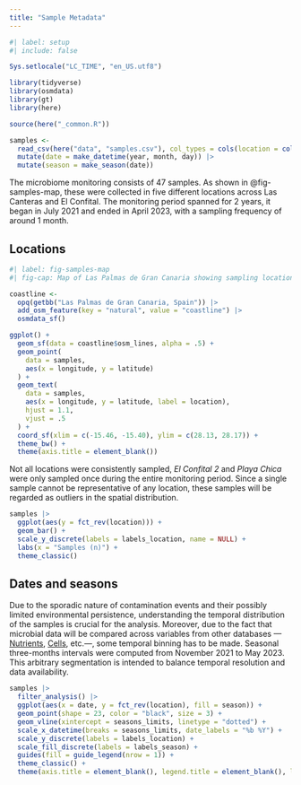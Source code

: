 ```yaml
---
title: "Sample Metadata"
---
```


```r
#| label: setup
#| include: false

Sys.setlocale("LC_TIME", "en_US.utf8")

library(tidyverse)
library(osmdata)
library(gt)
library(here)

source(here("_common.R"))

samples <-
  read_csv(here("data", "samples.csv"), col_types = cols(location = col_factor(levels = locations))) |> 
  mutate(date = make_datetime(year, month, day)) |> 
  mutate(season = make_season(date))
```

The microbiome monitoring consists of 47 samples. As shown in @fig-samples-map, these were collected in five different locations across Las Canteras and El Confital. The monitoring period spanned for 2 years, it began in July 2021 and ended in April 2023, with a sampling frequency of around 1 month.

## Locations

```r
#| label: fig-samples-map
#| fig-cap: Map of Las Palmas de Gran Canaria showing sampling locations.

coastline <-
  opq(getbb("Las Palmas de Gran Canaria, Spain")) |> 
  add_osm_feature(key = "natural", value = "coastline") |> 
  osmdata_sf()

ggplot() +
  geom_sf(data = coastline$osm_lines, alpha = .5) +
  geom_point(
    data = samples,
    aes(x = longitude, y = latitude)
  ) +
  geom_text(
    data = samples,
    aes(x = longitude, y = latitude, label = location),
    hjust = 1.1,
    vjust = .5
  ) +
  coord_sf(xlim = c(-15.46, -15.40), ylim = c(28.13, 28.17)) +
  theme_bw() +
  theme(axis.title = element_blank())
```
Not all locations were consistently sampled, *El Confital 2* and *Playa Chica* were only sampled once during the entire monitoring period. Since a single sample cannot be representative of any location, these samples will be regarded as outliers in the spatial distribution.

```r
samples |>
  ggplot(aes(y = fct_rev(location))) +
  geom_bar() +
  scale_y_discrete(labels = labels_location, name = NULL) +
  labs(x = "Samples (n)") +
  theme_classic()
```
## Dates and seasons

Due to the sporadic nature of contamination events and their possibly limited environmental persistence, understanding the temporal distribution of the samples is crucial for the analysis. Moreover, due to the fact that microbial data will be compared across variables from other databases ---[Nutrients](/nutrients.qmd), [Cells](/cells.qmd), etc.---, some temporal binning has to be made. Seasonal three-months intervals were computed from November 2021 to May 2023. This arbitrary segmentation is intended to balance temporal resolution and data availability.

```r
samples |> 
  filter_analysis() |>
  ggplot(aes(x = date, y = fct_rev(location), fill = season)) +
  geom_point(shape = 23, color = "black", size = 3) +
  geom_vline(xintercept = seasons_limits, linetype = "dotted") +
  scale_x_datetime(breaks = seasons_limits, date_labels = "%b %Y") +
  scale_y_discrete(labels = labels_location) +
  scale_fill_discrete(labels = labels_season) +
  guides(fill = guide_legend(nrow = 1)) +
  theme_classic() +
  theme(axis.title = element_blank(), legend.title = element_blank(), legend.position = "bottom")
```
